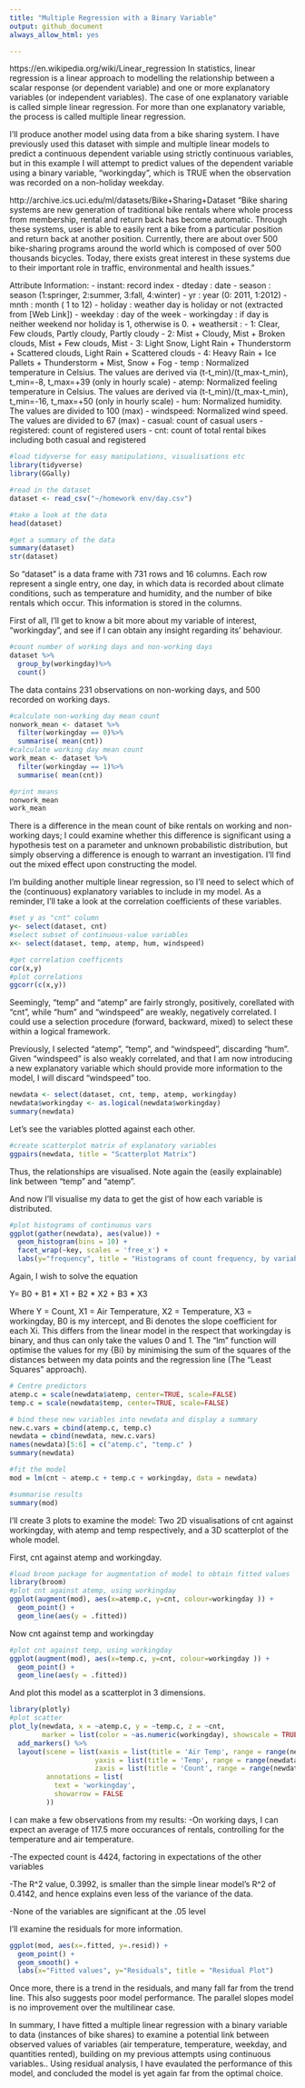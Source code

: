 ```yaml
---
title: "Multiple Regression with a Binary Variable"
output: github_document
always_allow_html: yes

---
```

https://en.wikipedia.org/wiki/Linear_regression
In statistics, linear regression is a linear approach to modelling the relationship between a scalar response (or dependent variable) and one or more explanatory variables (or independent variables). The case of one explanatory variable is called simple linear regression. For more than one explanatory variable, the process is called multiple linear regression.

I'll produce another model using data from a bike sharing system. I have previously used this dataset with simple and multiple linear models to predict a continuous dependent variable using strictly continuous variables, but in this example I will attempt to predict values of the dependent variable using a binary variable, "workingday", which is TRUE when the observation was recorded on a non-holiday weekday.

http://archive.ics.uci.edu/ml/datasets/Bike+Sharing+Dataset
  "Bike sharing systems are new generation of traditional bike rentals where whole process from membership, rental and return back has become automatic. Through these systems, user is able to easily rent a bike from a particular position and return back at another position. Currently, there are about over 500 bike-sharing programs around the world which is composed of over 500 thousands bicycles. Today, there exists great interest in these systems due to their important role in traffic, environmental and health issues."
  
Attribute Information:
- instant: record index
- dteday : date
- season : season (1:springer, 2:summer, 3:fall, 4:winter)
- yr : year (0: 2011, 1:2012)
- mnth : month ( 1 to 12)
- holiday : weather day is holiday or not (extracted from [Web Link])
- weekday : day of the week
- workingday : if day is neither weekend nor holiday is 1, otherwise is 0.
+ weathersit : 
- 1: Clear, Few clouds, Partly cloudy, Partly cloudy
- 2: Mist + Cloudy, Mist + Broken clouds, Mist + Few clouds, Mist
- 3: Light Snow, Light Rain + Thunderstorm + Scattered clouds, Light Rain + Scattered clouds
- 4: Heavy Rain + Ice Pallets + Thunderstorm + Mist, Snow + Fog
- temp : Normalized temperature in Celsius. The values are derived via (t-t_min)/(t_max-t_min), t_min=-8, t_max=+39 (only in hourly scale)
- atemp: Normalized feeling temperature in Celsius. The values are derived via (t-t_min)/(t_max-t_min), t_min=-16, t_max=+50 (only in hourly scale)
- hum: Normalized humidity. The values are divided to 100 (max)
- windspeed: Normalized wind speed. The values are divided to 67 (max)
- casual: count of casual users
- registered: count of registered users
- cnt: count of total rental bikes including both casual and registered

```r
#load tidyverse for easy manipulations, visualisations etc
library(tidyverse)
library(GGally)

#read in the dataset
dataset <- read_csv("~/homework env/day.csv")

#take a look at the data
head(dataset)

#get a summary of the data
summary(dataset)
str(dataset)
```

So "dataset" is a data frame with 731 rows and 16 columns. Each row represent a single entry, one day, in which data is recorded about climate conditions, such as temperature and humidity, and the number of bike rentals which occur. This information is stored in the columns.

First of all, I'll get to know a bit more about my variable of interest, "workingday", and see if I can obtain any insight regarding its' behaviour.

```r
#count number of working days and non-working days
dataset %>%
  group_by(workingday)%>%
  count()
```
The data contains 231 observations on non-working days, and 500 recorded on working days.

```r
#calculate non-working day mean count
nonwork_mean <- dataset %>%
  filter(workingday == 0)%>%
  summarise( mean(cnt))
#calculate working day mean count
work_mean <- dataset %>%
  filter(workingday == 1)%>%
  summarise( mean(cnt))

#print means
nonwork_mean 
work_mean

```
There is a difference in the mean count of bike rentals on working and non-working days; I could examine whether this difference is significant using a hypothesis test on a parameter and unknown probabilistic distribution, but simply observing a difference is enough to warrant an investigation. I'll find out the mixed effect upon constructing the model.

I'm building another multiple linear regression, so I'll need to select which of the (continuous) explanatory variables to include in my model. As a reminder, I'll take a look at the correlation coefficients of these variables.

```r
#set y as "cnt" column
y<- select(dataset, cnt)
#select subset of continuous-value variables
x<- select(dataset, temp, atemp, hum, windspeed)

#get correlation coefficents
cor(x,y)
#plot correlations
ggcorr(c(x,y))
```

Seemingly, "temp" and "atemp" are fairly strongly, positively, corellated with "cnt", while "hum" and "windspeed" are weakly, negatively correlated. I could use a selection procedure (forward, backward, mixed) to select these within a logical framework.

Previously, I selected "atemp", "temp", and "windspeed", discarding "hum". Given "windspeed" is also weakly correlated, and that I am now introducing a new explanatory variable which should provide more information to the model, I will discard "windspeed" too.

```r
newdata <- select(dataset, cnt, temp, atemp, workingday)
newdata$workingday <- as.logical(newdata$workingday)
summary(newdata)
```

Let's see the variables plotted against each other.

```r
#create scatterplot matrix of explanatory variables
ggpairs(newdata, title = "Scatterplot Matrix") 
```

Thus, the relationships are visualised. Note again the (easily explainable) link between "temp" and "atemp".

And now I'll visualise my data to get the gist of how each variable is distributed. 
```r
#plot histograms of continuous vars
ggplot(gather(newdata), aes(value)) + 
  geom_histogram(bins = 10) + 
  facet_wrap(~key, scales = 'free_x') +
  labs(y="frequency", title = "Histograms of count frequency, by variable") 
```



Again, I wish to solve the equation

Y= B0 + B1 * X1 + B2 * X2 + B3 * X3

Where Y = Count, X1 = Air Temperature, X2 = Temperature, X3 = workingday, B0 is my intercept, and Bi denotes the slope coefficient for each Xi. This differs from the linear model in the respect that workingday is binary, and thus can only take the values 0 and 1.  The "lm" function will optimise the values for my {Bi} by minimising the sum of the squares of the distances between my data points and the regression line (The "Least Squares" approach).
```r
# Centre predictors
atemp.c = scale(newdata$atemp, center=TRUE, scale=FALSE)
temp.c = scale(newdata$temp, center=TRUE, scale=FALSE)

# bind these new variables into newdata and display a summary
new.c.vars = cbind(atemp.c, temp.c)
newdata = cbind(newdata, new.c.vars)
names(newdata)[5:6] = c("atemp.c", "temp.c" )
summary(newdata)
```

```r
#fit the model
mod = lm(cnt ~ atemp.c + temp.c + workingday, data = newdata)

#summarise results
summary(mod)
```

I'll create 3 plots to examine the model: Two 2D visualisations of cnt against workingday, with atemp and temp respectively, and a 3D scatterplot of the whole model.

First, cnt against atemp and workingday.
```r
#load broom package for augmentation of model to obtain fitted values
library(broom)
#plot cnt against atemp, using workingday 
ggplot(augment(mod), aes(x=atemp.c, y=cnt, colour=workingday )) +
  geom_point() +
  geom_line(aes(y = .fitted))
```

Now cnt against temp and workingday
```r
#plot cnt against temp, using workingday 
ggplot(augment(mod), aes(x=temp.c, y=cnt, colour=workingday )) +
  geom_point() +
  geom_line(aes(y = .fitted))
```

And plot this model as a scatterplot in 3 dimensions.

```r
library(plotly)
#plot scatter
plot_ly(newdata, x = ~atemp.c, y = ~temp.c, z = ~cnt,
        marker = list(color = ~as.numeric(workingday), showscale = TRUE )) %>%
  add_markers() %>%
  layout(scene = list(xaxis = list(title = 'Air Temp', range = range(newdata$atemp.c)),
                     yaxis = list(title = 'Temp', range = range(newdata$temp.c)),
                     zaxis = list(title = 'Count', range = range(newdata$cnt))),
         annotations = list(
           text = 'workingday',
           showarrow = FALSE
         ))

```

I can make a few observations from my results:
-On working days, I can expect an average of 117.5 more occurances of rentals, controlling for the temperature and air temperature.

-The expected count is 4424, factoring in expectations of the other variables

-The R^2 value, 0.3992, is smaller than the simple linear model's R^2 of 0.4142, and hence explains even less of the variance of the data.

-None of the variables are significant at the .05 level

I'll examine the residuals for more information.
```r

ggplot(mod, aes(x=.fitted, y=.resid)) + 
  geom_point() +
  geom_smooth() +
  labs(x="Fitted values", y="Residuals", title = "Residual Plot")

```

Once more, there is a trend in the residuals, and many fall far from the trend line. This also suggests poor model performance. The parallel slopes model is no improvement over the multilinear case.

In summary, I have fitted a multiple linear regression with a binary variable to data (instances of bike shares) to examine a potential link between observed values of variables (air temperature, temperature, weekday, and quantities rented), building on my previous attempts using continuous variables.. Using residual analysis, I have evaulated the performance of this model, and concluded the model is yet again far from the optimal choice.